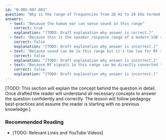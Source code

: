 ```yaml
---
id: "B-005-007-003"
question: "Why is the range of frequencies from 20 Hz to 20 kHz termed audio frequencies?"
answers:
  - text: "Because the human ear can sense sound in this range"
    correct: true
    explanation: "[TODO: Draft explanation why answer is correct.]"
  - text: "Because this is the speaker response range of a modern SSB receiver"
    correct: false
    explanation: "[TODO: Draft explanation why answer is incorrect.]"
  - text: "Because sound can be in this range but it's too low for RF signals"
    correct: false
    explanation: "[TODO: Draft explanation why answer is incorrect.]"
  - text: "Because RF signals in this range can be directly converted to sound"
    correct: false
    explanation: "[TODO: Draft explanation why answer is incorrect.]"
---
```


[TODO: This section will explain the concept behind the question in detail. Once drafted the reader will understand all necessary concepts to answer the question confidently and correctly. The lesson will follow pedagogy best-practices and assume the reader is starting with no previous knowledge.]

### Recommended Reading

- [TODO: Relevant Links and YouTube Videos]
